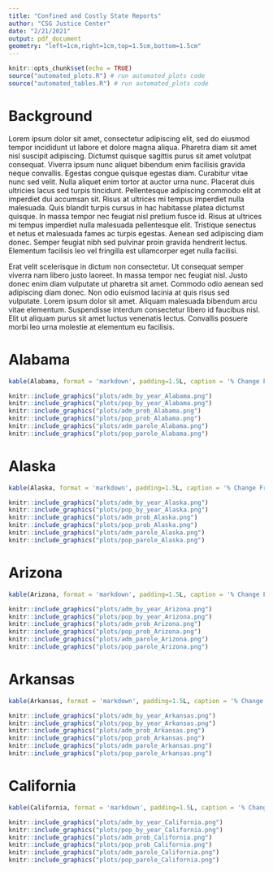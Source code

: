 ```yaml
---
title: "Confined and Costly State Reports"
author: "CSG Justice Center"
date: "2/21/2021"
output: pdf_document
geometry: "left=1cm,right=1cm,top=1.5cm,bottom=1.5cm"
---
```


```r
knitr::opts_chunk$set(echo = TRUE)
source("automated_plots.R") # run automated_plots code
source("automated_tables.R") # run automated_plots code
```

# Background

Lorem ipsum dolor sit amet, consectetur adipiscing elit, sed do eiusmod tempor incididunt ut labore et dolore magna aliqua. Pharetra diam sit amet nisl suscipit adipiscing. Dictumst quisque sagittis purus sit amet volutpat consequat. Viverra ipsum nunc aliquet bibendum enim facilisis gravida neque convallis. Egestas congue quisque egestas diam. Curabitur vitae nunc sed velit. Nulla aliquet enim tortor at auctor urna nunc. Placerat duis ultricies lacus sed turpis tincidunt. Pellentesque adipiscing commodo elit at imperdiet dui accumsan sit. Risus at ultrices mi tempus imperdiet nulla malesuada. Quis blandit turpis cursus in hac habitasse platea dictumst quisque. In massa tempor nec feugiat nisl pretium fusce id. Risus at ultrices mi tempus imperdiet nulla malesuada pellentesque elit. Tristique senectus et netus et malesuada fames ac turpis egestas. Aenean sed adipiscing diam donec. Semper feugiat nibh sed pulvinar proin gravida hendrerit lectus. Elementum facilisis leo vel fringilla est ullamcorper eget nulla facilisi.

Erat velit scelerisque in dictum non consectetur. Ut consequat semper viverra nam libero justo laoreet. In massa tempor nec feugiat nisl. Justo donec enim diam vulputate ut pharetra sit amet. Commodo odio aenean sed adipiscing diam donec. Non odio euismod lacinia at quis risus sed vulputate. Lorem ipsum dolor sit amet. Aliquam malesuada bibendum arcu vitae elementum. Suspendisse interdum consectetur libero id faucibus nisl. Elit ut aliquam purus sit amet luctus venenatis lectus. Convallis posuere morbi leo urna molestie at elementum eu facilisis.

\newpage
# Alabama

```r
kable(Alabama, format = 'markdown', padding=1.5L, caption = '% Change From Previous Year')
```

```r
knitr::include_graphics("plots/adm_by_year_Alabama.png")
knitr::include_graphics("plots/pop_by_year_Alabama.png")
knitr::include_graphics("plots/adm_prob_Alabama.png")
knitr::include_graphics("plots/pop_prob_Alabama.png")
knitr::include_graphics("plots/adm_parole_Alabama.png")
knitr::include_graphics("plots/pop_parole_Alabama.png")
```

\newpage
# Alaska

```r
kable(Alaska, format = 'markdown', padding=1.5L, caption = '% Change From Previous Year')
```

```r
knitr::include_graphics("plots/adm_by_year_Alaska.png")
knitr::include_graphics("plots/pop_by_year_Alaska.png")
knitr::include_graphics("plots/adm_prob_Alaska.png")
knitr::include_graphics("plots/pop_prob_Alaska.png")
knitr::include_graphics("plots/adm_parole_Alaska.png")
knitr::include_graphics("plots/pop_parole_Alaska.png")
```

\newpage
# Arizona

```r
kable(Arizona, format = 'markdown', padding=1.5L, caption = '% Change From Previous Year')
```

```r
knitr::include_graphics("plots/adm_by_year_Arizona.png")
knitr::include_graphics("plots/pop_by_year_Arizona.png")
knitr::include_graphics("plots/adm_prob_Arizona.png")
knitr::include_graphics("plots/pop_prob_Arizona.png")
knitr::include_graphics("plots/adm_parole_Arizona.png")
knitr::include_graphics("plots/pop_parole_Arizona.png")
```

\newpage
# Arkansas

```r
kable(Arkansas, format = 'markdown', padding=1.5L, caption = '% Change From Previous Year')
```

```r
knitr::include_graphics("plots/adm_by_year_Arkansas.png")
knitr::include_graphics("plots/pop_by_year_Arkansas.png")
knitr::include_graphics("plots/adm_prob_Arkansas.png")
knitr::include_graphics("plots/pop_prob_Arkansas.png")
knitr::include_graphics("plots/adm_parole_Arkansas.png")
knitr::include_graphics("plots/pop_parole_Arkansas.png")
```

\newpage
# California

```r
kable(California, format = 'markdown', padding=1.5L, caption = '% Change From Previous Year')
```

```r
knitr::include_graphics("plots/adm_by_year_California.png")
knitr::include_graphics("plots/pop_by_year_California.png")
knitr::include_graphics("plots/adm_prob_California.png")
knitr::include_graphics("plots/pop_prob_California.png")
knitr::include_graphics("plots/adm_parole_California.png")
knitr::include_graphics("plots/pop_parole_California.png")
```